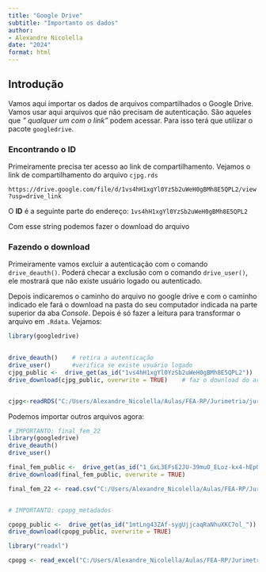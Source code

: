 ```yaml
---
title: "Google Drive"
subtitle: "Importanto os dados"
author:
- Alexandre Nicolella
date: "2024"
format: html
---
```



## Introdução

Vamos aqui importar os dados de arquivos compartilhados o Google Drive. Vamos usar aqui arquivos que não precisam de autenticação. São aqueles que *" qualquer um com o link"*  podem acessar. Para isso terá que utilizar o pacote `googledrive`. 

### Encontrando o ID

Primeiramente precisa ter acesso ao link de compartilhamento. Vejamos o link de compartilhamento do arquivo `cjpg.rds`

`https://drive.google.com/file/d/1vs4hH1xgYl0YzSb2uWeH0gBMh8E5QPL2/view?usp=drive_link`

O **ID** é a seguinte parte do endereço: `1vs4hH1xgYl0YzSb2uWeH0gBMh8E5QPL2`

Com esse string podemos fazer o download do arquivo



### Fazendo o download

Primeiramente vamos excluir a autenticação com o comando `drive_deauth()`. Poderá checar a exclusão com o comando `drive_user()`, ele mostrará que não existe usuário logado ou autenticado. 

Depois indicaremos o caminho do arquivo no google drive e com o caminho indicado ele fará o download na pasta do seu computador indicada na parte superior da aba *Console*. Depois é só fazer a leitura para transformar o arquivo em `.Rdata`. Vejamos:



```r

library(googledrive)

             
drive_deauth()    # retira a autenticação
drive_user()      #verifica se existe usuário logado
cjpg_public <-  drive_get(as_id("1vs4hH1xgYl0YzSb2uWeH0gBMh8E5QPL2"))   # Obtem o endereço do arquivo
drive_download(cjpg_public, overwrite = TRUE)    # faz o download do arquivo na pasta de trabalho


cjpg<-readRDS("C:/Users/Alexandre_Nicolella/Aulas/FEA-RP/Jurimetria/jurimetria/cjpg.rds")   # faz a leitura do arquivo - colocar o endereço do seu computador
```


Podemos importar outros arquivos agora:


```r

# IMPORTANTO: final_fem_22
library(googledrive)
drive_deauth()    
drive_user()      

final_fem_public <-  drive_get(as_id("1_GxL3EFsE2JU-39muO_ELoz-kx4-hEpO"))   
drive_download(final_fem_public, overwrite = TRUE)   

final_fem_22 <- read.csv("C:/Users/Alexandre_Nicolella/Aulas/FEA-RP/Jurimetria/jurimetria/final_fem_22.csv", head=T ,sep=";")


# IMPORTANTO: cpopg_metadados

cpopg_public <-  drive_get(as_id("1mtLng43ZAf-sygUjjcaqRaNhuXKC7ol_"))   
drive_download(cpopg_public, overwrite = TRUE)   

library("readxl")

cpopg <- read_excel("C:/Users/Alexandre_Nicolella/Aulas/FEA-RP/Jurimetria/jurimetria/cpopg_metadados.xlsx")

```



